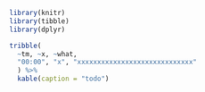 ```r
library(knitr)
library(tibble)
library(dplyr)

tribble(
  ~tm, ~x, ~what,
  "00:00", "x", "xxxxxxxxxxxxxxxxxxxxxxxxxxxxx"
  ) %>% 
  kable(caption = "todo")
```

